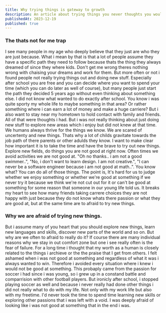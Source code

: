 ```yaml
---
title: Why trying things is gateway to growth
description: An article about trying things you never thoughts you would do
publishedAt: 2023-12-19
published: true
---
```


### The thats not for me trap 

I see many people in my age who deeply believe that they just are who they are just because. What i mean by that is that a lot of people assume they have a specific path they need to follow because 
thats the thing they always dreamed of since they where kids. Don't get me wrong theres nothing wrong with chaising your dreams and work for them. But more often or not i found people 
not really trying things out and doing new stuff. Especially after school you are free and you can decide where you want to spend your time (which you can do later as well of course), but many people 
just start the path they decided 5 years ago without even thinking about something else. I did not know what wanted to do exactly after school. You know i was quite sporty my whole life to maybe something in that area? 
Or rather something where i can earn a lot of money and make a huge carriere? But i also want to stay near my hometown to hold contact with family and friends. 
All of that were thoughts i had. But i was not really thinking about just doing new stuff to explore new areas which i enjoy but did not knew at that time. We humans always 
thrive for the things we know. We are scared of uncertenty and new things. Thats why a lot of childs gravitate towards the job path of there parents or other adulds they know. 
I want to make clear how important it is to take the time and have the brave to try out new things. Explore new fields, do things you are not good at right now. Often times we 
avoid activities we are not good at. "Oh no thanks.. i am not a good swimmer..", "No, i don't want to learn design. I am not creative.", "I can never be a software engineer because i am not good at math..". 
You know what? You can do all of those things. The point is, It's hard for us to judge whether we enjoy something or whether we're good at something
 if we never try it because we think we're not cut out for it or can't be good at something for some reason that someone in our young life told us. It breaks my heart to see 
 how many friends taking carrere choices they are not happy with just because they do not know whats there passion or what they are good at, but at the same time 
 are to afraid to try new things. 

 
 ### Why we are afraid of trying new things. 

But i assume many of you heart that you should explore new things, learn new languages and skills, discover new parts of the world and so on. But why are we often 
to afraid to really do it? If course there are many individual reasons why we stay in out comfort zone but one i see really often is the fear of failure. 
For a long time i thought that my worth as a human is closely related to the things i archieve or the the praise that I get from others. I felt ashamed when i was not 
good at something and regardless of what it was i always wanted to win. Therefore i avoided every situation where i knew i would not be good at something. This probaply 
came from the passion for soccer i had since i was young, so i grew up in a constand battle and comparrision with other football players. But ironicly after school, i stopped playing 
soccer as well and because i never really had done other things i did not really what to do with my life. Not only with my work life but also with my freetime. I'd never took 
the time to spend time learning new skills or exploring other passions that i was left with a void. I was deeply afraid of looking like i was not good at something that 
in the end i was. 

